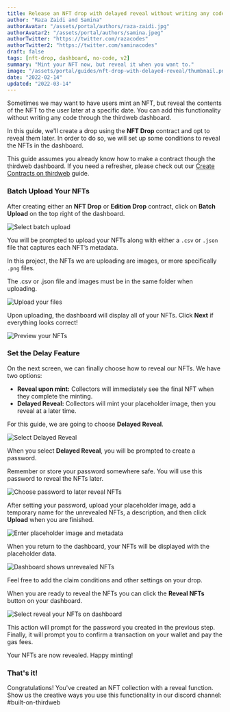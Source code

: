 ```yaml
---
title: Release an NFT drop with delayed reveal without writing any code
author: "Raza Zaidi and Samina"
authorAvatar: "/assets/portal/authors/raza-zaidi.jpg"
authorAvatar2: "/assets/portal/authors/samina.jpeg"
authorTwitter: "https://twitter.com/razacodes"
authorTwitter2: "https://twitter.com/saminacodes"
draft: false
tags: [nft-drop, dashboard, no-code, v2]
summary: "Mint your NFT now, but reveal it when you want to."
image: "/assets/portal/guides/nft-drop-with-delayed-reveal/thumbnail.png"
date: "2022-02-14"
updated: "2022-03-14"
---
```


Sometimes we may want to have users mint an NFT, but reveal the contents of the NFT to the user later at a specific date. You can add this functionality without writing any code through the thirdweb dashboard. 

In this guide, we'll create a drop using the **NFT Drop** contract and opt to reveal them later. In order to do so, we will set up some conditions to reveal the NFTs in the dashboard. 

This guide assumes you already know how to make a contract though the thirdweb dashboard. If you need a refresher, please check out our [Create Contracts on thirdweb](/contracts) guide. 

### Batch Upload Your NFTs

After creating either an **NFT Drop** or **Edition Drop** contract, click on **Batch Upload** on the top right of the dashboard.

![Select batch upload](/assets/portal/guides/nft-drop-with-delayed-reveal/select-batch-upload.png)

You will be prompted to upload your NFTs along with either a `.csv` or `.json` file that captures each NFT’s metadata. 

In this project, the NFTs we are uploading are images, or more specifically `.png` files. 

<MdxAlert>
The .csv or .json file and images must be in the same folder when uploading.
</MdxAlert>

![Upload your files](/assets/portal/guides/nft-drop-with-delayed-reveal/upload-your-files.png)

Upon uploading, the dashboard will display all of your NFTs. Click **Next** if everything looks correct!

![Preview your NFTs](/assets/portal/guides/nft-drop-with-delayed-reveal/preview-your-nfts.png)

### Set the Delay Feature

On the next screen, we can finally choose how to reveal our NFTs. We have two options:

- **Reveal upon mint:** Collectors will immediately see the final NFT when they complete the minting.
- **Delayed Reveal:** Collectors will mint your placeholder image, then you reveal at a later time.

 For this guide, we are going to choose **Delayed Reveal**.

![Select Delayed Reveal](/assets/portal/guides/nft-drop-with-delayed-reveal/select-delayed-reveal.png)

When you select **Delayed Reveal**, you will be prompted to create a password. 

<MdxAlert status="warning">
Remember or store your password somewhere safe. You will use this password to reveal the NFTs later.
</MdxAlert>

![Choose password to later reveal NFTs](/assets/portal/guides/nft-drop-with-delayed-reveal/enter-password.png)

After setting your password, upload your placeholder image, add a temporary name for the unrevealed NFTs, a description, and then click **Upload** when you are finished.

![Enter placeholder image and metadata](/assets/portal/guides/nft-drop-with-delayed-reveal/placeholder-metadata.png)

When you return to the dashboard, your NFTs will be displayed with the placeholder data.

![Dashboard shows unrevealed NFTs](/assets/portal/guides/nft-drop-with-delayed-reveal/unrevealed-nfts.png)

Feel free to add the claim conditions and other settings on your drop. 

When you are ready to reveal the NFTs you can click the **Reveal NFTs** button on your dashboard.

![Select reveal your NFTs on dashboard](/assets/portal/guides/nft-drop-with-delayed-reveal/select-reveal-nfts.png)

This action will prompt for the password you created in the previous step. Finally, it will prompt you to confirm a transaction on your wallet and pay the gas fees. 

Your NFTs are now revealed. Happy minting!

### That's it!

Congratulations! You've created an NFT collection with a reveal function. Show us the creative ways you use this functionality in our discord channel: #built-on-thirdweb